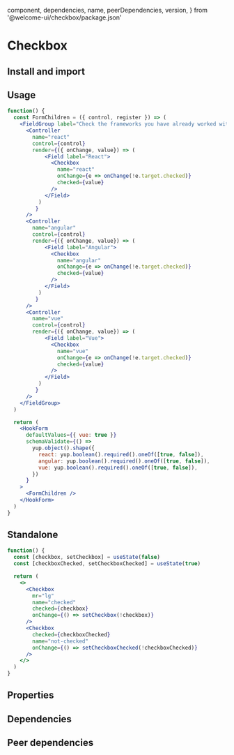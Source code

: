
  component,
  dependencies,
  name,
  peerDependencies,
  version,
} from '@welcome-ui/checkbox/package.json'

# Checkbox

<tagversion version={version} name={name} component={component} />

## Install and import

<usage component={component} name={name} peerDependencies={peerDependencies} />

## Usage

```jsx
function() {
  const FormChildren = ({ control, register }) => (
    <FieldGroup label="Check the frameworks you have already worked with">
      <Controller
        name="react"
        control={control}
        render={({ onChange, value}) => (
            <Field label="React">
              <Checkbox
                name="react"
                onChange={e => onChange(!e.target.checked)}
                checked={value}
              />
            </Field>
          )
         }
      />
      <Controller
        name="angular"
        control={control}
        render={({ onChange, value}) => (
            <Field label="Angular">
              <Checkbox
                name="angular"
                onChange={e => onChange(!e.target.checked)}
                checked={value}
              />
            </Field>
          )
         }
      />
      <Controller
        name="vue"
        control={control}
        render={({ onChange, value}) => (
            <Field label="Vue">
              <Checkbox
                name="vue"
                onChange={e => onChange(!e.target.checked)}
                checked={value}
              />
            </Field>
          )
         }
      />
    </FieldGroup>
  )

  return (
    <HookForm
      defaultValues={{ vue: true }}
      schemaValidate={() =>
        yup.object().shape({
          react: yup.boolean().required().oneOf([true, false]),
          angular: yup.boolean().required().oneOf([true, false]),
          vue: yup.boolean().required().oneOf([true, false]),
        })
      }
    >
      <FormChildren />
    </HookForm>
  )
}

```

## Standalone

```jsx
function() {
  const [checkbox, setCheckbox] = useState(false)
  const [checkboxChecked, setCheckboxChecked] = useState(true)

  return (
    <>
      <Checkbox
        mr="lg"
        name="checked"
        checked={checkbox}
        onChange={() => setCheckbox(!checkbox)}
      />
      <Checkbox
        checked={checkboxChecked}
        name="not-checked"
        onChange={() => setCheckboxChecked(!checkboxChecked)}
      />
    </>
  )
}
```

## Properties

<props propTypes={props.propTypes.Checkbox} />

## Dependencies

<dependencies dependencies={dependencies} />

## Peer dependencies

<dependencies dependencies={peerDependencies} />
